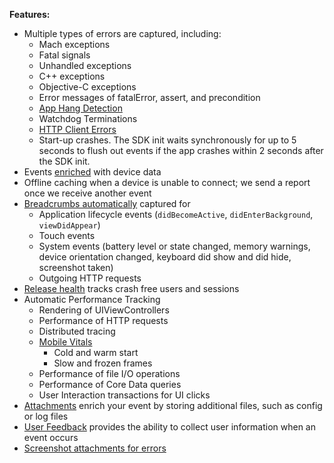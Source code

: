 <PlatformContent includePath="getting-started-primer/note" />

**Features:**

- Multiple types of errors are captured, including:
  - Mach exceptions
  - Fatal signals
  - Unhandled exceptions
  - C++ exceptions
  - Objective-C exceptions
  - Error messages of fatalError, assert, and precondition
  - [App Hang Detection](/platforms/apple/configuration/app-hangs/)
  - <PlatformLink to="/configuration/watchdog-terminations/">Watchdog Terminations</PlatformLink>
  - [HTTP Client Errors](/platforms/apple/configuration/http-client-errors/)
  - Start-up crashes. The SDK init waits synchronously for up to 5 seconds to flush out events if the app crashes within 2 seconds after the SDK init.
- Events [enriched](/platforms/apple/enriching-events/context/) with device data
- Offline caching when a device is unable to connect; we send a report once we receive another event
- [Breadcrumbs automatically](/platforms/apple/enriching-events/breadcrumbs/#automatic-breadcrumbs) captured for
  - Application lifecycle events (`didBecomeActive`, `didEnterBackground`, `viewDidAppear`)
  - Touch events
  - System events (battery level or state changed, memory warnings, device orientation changed, keyboard did show and did hide, screenshot taken)
  - Outgoing HTTP requests
- [Release health](/product/releases/health/) tracks crash free users and sessions
- Automatic <PlatformLink to="/performance/instrumentation/">Performance Tracking</PlatformLink>
  - Rendering of UIViewControllers
  - Performance of HTTP requests
  - Distributed tracing
  - [Mobile Vitals](https://docs.sentry.io/product/performance/mobile-vitals/)
    - Cold and warm start
    - Slow and frozen frames
  - Performance of <PlatformLink to="/performance/instrumentation/automatic-instrumentation/#file-io-tracing">file I/O</PlatformLink> operations
  - Performance of <PlatformLink to="/performance/instrumentation/automatic-instrumentation/#core-data-tracing">Core Data</PlatformLink> queries
  - <PlatformLink to="/performance/instrumentation/automatic-instrumentation/#user-interaction-tracing">User Interaction</PlatformLink> transactions for UI clicks
- [Attachments](/platforms/apple/enriching-events/attachments/) enrich your event by storing additional files, such as config or log files
- [User Feedback](/platforms/apple/enriching-events/user-feedback/) provides the ability to collect user information when an event occurs
- [Screenshot attachments for errors](/platforms/apple/guides/ios/enriching-events/screenshots/)
